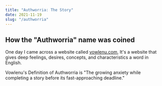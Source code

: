 ```yaml
---
title: "Authworria: The Story"
date: 2021-11-19
slug: "/authworria"
---
```


## How the "Authworria" name was coined
One day I came across a website called [vowlenu.com](https://vowlenu.com), It's a website that gives deep feelings, desires, concepts, and characteristics a word in English. 

Vowlenu's Definition of Authworria is "The growing anxiety while completing a story before its fast-approaching deadline."